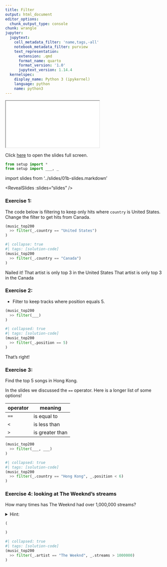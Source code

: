 ```yaml
---
title: Filter
output: html_document
editor_options:
  chunk_output_type: console
chunk: wrangle
jupyter:
  jupytext:
    cell_metadata_filter: 'name,tags,-all'
    notebook_metadata_filter: purview
    text_representation:
      extension: .qmd
      format_name: quarto
      format_version: '1.0'
      jupytext_version: 1.14.4
  kernelspec:
    display_name: Python 3 (ipykernel)
    language: python
    name: python3
---
```


```{=html}
<iframe class="slide-deck" src="../slides/01b-slides.html"></iframe>
```

Click [here](../slides/01b-slides.qmd) to open the slides full screen.

```python
from setup import *
from setup import ___, _
```

import slides from '../slides/01b-slides.markdown'

<RevealSlides :slides="slides" />

### Exercise 1: 

The code below is filtering to keep only hits where `country` is United States.
Change the filter to get hits from Canada.

```python
(music_top200
  >> filter(_.country == "United States")
)
```

```python
#| collapse: true 
#| tags: [solution-code]
(music_top200
  >> filter(_.country == "Canada")
)
```

<prompt-expandable header="Comparing results, which artist is in the top 3 in both (the) United States and Canada?">

<q-multiple-choice>
  <q-opt text="Roddy Ricch"><span>Nailed it!</span></q-opt>
  <q-opt text="The Weeknd"><span>That artist is only top 3 in the United States</span></q-opt>
  <q-opt text="Tones And I"><span>That artist is only top 3 in the Canada</span></q-opt>
</q-multiple-choice>

</prompt-expandable>

### Exercise 2: 

* Filter to keep tracks where position equals 5.

```python
(music_top200
  >> filter(___)
)
```

```python
#| collapsed: true
#| tags: [solution-code]
(music_top200
  >> filter(_.position == 5)
)
```

<prompt-expandable header="Which artist is in position 5 in South Africa?">

<q-multiple-choice>
  <q-opt text="Bad Bunny"><span></span></q-opt>
  <q-opt text="Eminem"><span>That's right!</span></q-opt>
  <q-opt text="BTS"><span></span></q-opt>
  <q-opt text="Selena Gomes"><span></span></q-opt>  
</q-multiple-choice>

</prompt-expandable>

### Exercise 3:

Find the top 5 songs in Hong Kong.

In the slides we discussed the `==` operator. Here is a longer list of some options!

| operator | meaning |
| -------- | ------- |
| `==`     | is equal to |
| `<`      | is less than |
| `>`      | is greater than |

```python
(music_top200
  >> filter(___, ___)
)
```

```python
#| collapsed: true
#| tags: [solution-code]
(music_top200
  >> filter(_.country == "Hong Kong", _.position < 6)
)
```

### Exercise 4: looking at The Weeknd's streams

How many times has The Weeknd had over 1,000,000 streams?

<details>
    <summary>Hint:</summary>
    Do in steps. Run first to get all rows where the artist is The Weeknd, and then modify your code to get where he has over 1,000,000 streams.
</details>

```python
(

)
```

```python
#| collapsed: true
#| tags: [solution-code]
(music_top200
  >> filter(_.artist == "The Weeknd", _.streams > 1000000)
)
```
